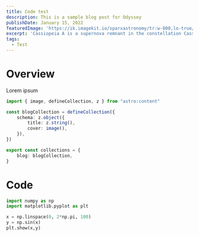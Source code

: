 ```yaml
---
title: Code test
description: This is a sample blog post for Odyssey
publishDate: January 15, 2022
featuredImage: 'https://ik.imagekit.io/sparxastronomy/tr:w-800,lo-true/CasA/CasA'
excerpt: 'Cassiopeia A is a supernova remnant in the constellation Cassiopeia and the brightest extrasolar radio source in the sky at frequencies above 1 GHz. In this project I created a multiwavelength compostion and expansion animation'
tags: 
  - Test
---
```



# Overview

Lorem ipsum 
```ts
import { image, defineCollection, z } from "astro:content"

const blogCollection = defineCollection({
	schema: z.object({
		title: z.string(),
		cover: image(),
	}),
})

export const collections = {
	blog: blogCollection,
}
```

# Code

```python
import numpy as np
import matplotlib.pyplot as plt

x = np.linspace(0, 2*np.pi, 100)
y = np.sin(x)
plt.show(x,y)
```